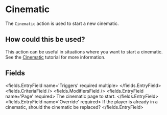 
# Cinematic 

The `Cinematic` action is used to start a new cinematic.

## How could this be used?

This action can be useful in situations where you want to start a cinematic.
See the [Cinematic](/docs/first-cinematic) tutorial for more information.


## Fields

<fields.EntryField name='Triggers' required multiple>
</fields.EntryField>
<fields.CriteriaField />
<fields.ModifiersField />
<fields.EntryField name='Page' required>
     The cinematic page to start.
</fields.EntryField>
<fields.EntryField name='Override' required>
     If the player is already in a cinematic, should the cinematic be replaced?
</fields.EntryField>
